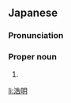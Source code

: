 ==Japanese==
{{ja-kanjitab|ひろ|あき}}

===Pronunciation===
{{ja-pron|ひろあき}}

===Proper noun===
{{ja-pos|proper|ひろあき}}

# {{given name|male|lang=ja|sort=ひろあき}}

[[li:浩明]]